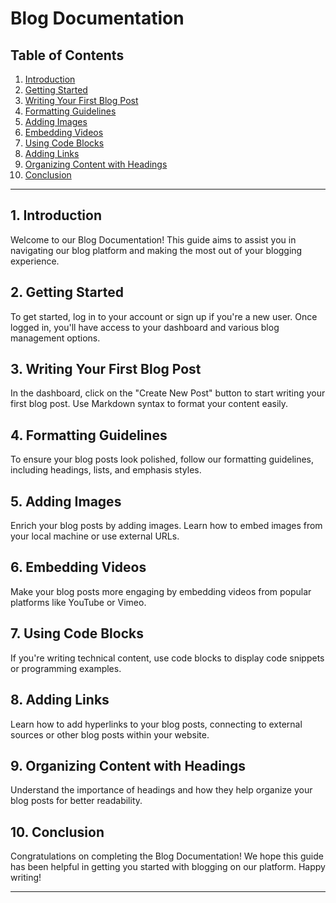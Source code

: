 # Blog Documentation

## Table of Contents

1. [Introduction](#introduction)
2. [Getting Started](#getting-started)
3. [Writing Your First Blog Post](#writing-your-first-blog-post)
4. [Formatting Guidelines](#formatting-guidelines)
5. [Adding Images](#adding-images)
6. [Embedding Videos](#embedding-videos)
7. [Using Code Blocks](#using-code-blocks)
8. [Adding Links](#adding-links)
9. [Organizing Content with Headings](#organizing-content-with-headings)
10. [Conclusion](#conclusion)

---

## 1. Introduction <a name="introduction"></a>

Welcome to our Blog Documentation! This guide aims to assist you in navigating our blog platform and making the most out of your blogging experience.

## 2. Getting Started <a name="getting-started"></a>

To get started, log in to your account or sign up if you're a new user. Once logged in, you'll have access to your dashboard and various blog management options.

## 3. Writing Your First Blog Post <a name="writing-your-first-blog-post"></a>

In the dashboard, click on the "Create New Post" button to start writing your first blog post. Use Markdown syntax to format your content easily.

## 4. Formatting Guidelines <a name="formatting-guidelines"></a>

To ensure your blog posts look polished, follow our formatting guidelines, including headings, lists, and emphasis styles.

## 5. Adding Images <a name="adding-images"></a>

Enrich your blog posts by adding images. Learn how to embed images from your local machine or use external URLs.

## 6. Embedding Videos <a name="embedding-videos"></a>

Make your blog posts more engaging by embedding videos from popular platforms like YouTube or Vimeo.

## 7. Using Code Blocks <a name="using-code-blocks"></a>

If you're writing technical content, use code blocks to display code snippets or programming examples.

## 8. Adding Links <a name="adding-links"></a>

Learn how to add hyperlinks to your blog posts, connecting to external sources or other blog posts within your website.

## 9. Organizing Content with Headings <a name="organizing-content-with-headings"></a>

Understand the importance of headings and how they help organize your blog posts for better readability.

## 10. Conclusion <a name="conclusion"></a>

Congratulations on completing the Blog Documentation! We hope this guide has been helpful in getting you started with blogging on our platform. Happy writing!

---
